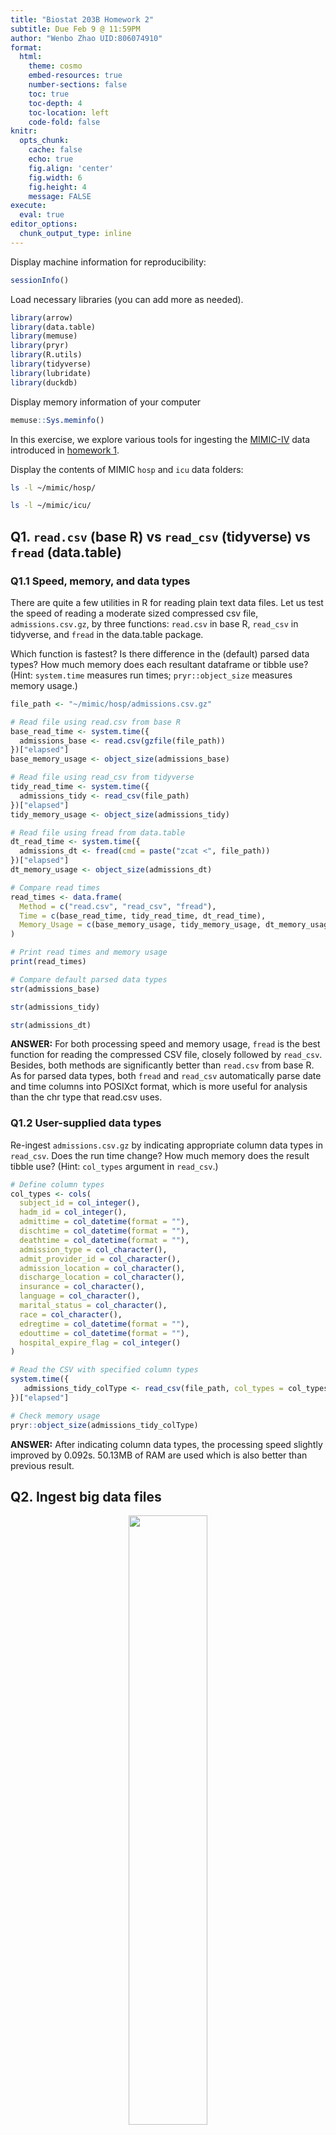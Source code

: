 ```yaml
---
title: "Biostat 203B Homework 2"
subtitle: Due Feb 9 @ 11:59PM
author: "Wenbo Zhao UID:806074910"
format:
  html:
    theme: cosmo
    embed-resources: true
    number-sections: false
    toc: true
    toc-depth: 4
    toc-location: left
    code-fold: false
knitr:
  opts_chunk: 
    cache: false    
    echo: true
    fig.align: 'center'
    fig.width: 6
    fig.height: 4
    message: FALSE
execute:
  eval: true    
editor_options: 
  chunk_output_type: inline
---
```


Display machine information for reproducibility:
```r
sessionInfo()
```

Load necessary libraries (you can add more as needed).
```r
library(arrow)
library(data.table)
library(memuse)
library(pryr)
library(R.utils)
library(tidyverse)
library(lubridate)
library(duckdb)
```

Display memory information of your computer
```r
memuse::Sys.meminfo()
```

In this exercise, we explore various tools for ingesting the [MIMIC-IV](https://mimic.mit.edu/docs/iv/) data introduced in [homework 1](https://ucla-biostat-203b.github.io/2024winter/hw/hw1/hw1.html).

Display the contents of MIMIC `hosp` and `icu` data folders:

```bash
ls -l ~/mimic/hosp/
```

```bash
ls -l ~/mimic/icu/
```

## Q1. `read.csv` (base R) vs `read_csv` (tidyverse) vs `fread` (data.table)

### Q1.1 Speed, memory, and data types

There are quite a few utilities in R for reading plain text data files. Let us test the speed of reading a moderate sized compressed csv file, `admissions.csv.gz`, by three functions: `read.csv` in base R, `read_csv` in tidyverse, and `fread` in the data.table package.

Which function is fastest? Is there difference in the (default) parsed data types? How much memory does each resultant dataframe or tibble use? (Hint: `system.time` measures run times; `pryr::object_size` measures memory usage.) 

```r
file_path <- "~/mimic/hosp/admissions.csv.gz"

# Read file using read.csv from base R
base_read_time <- system.time({
  admissions_base <- read.csv(gzfile(file_path))
})["elapsed"]
base_memory_usage <- object_size(admissions_base)

# Read file using read_csv from tidyverse
tidy_read_time <- system.time({
  admissions_tidy <- read_csv(file_path)
})["elapsed"]
tidy_memory_usage <- object_size(admissions_tidy)

# Read file using fread from data.table
dt_read_time <- system.time({
  admissions_dt <- fread(cmd = paste("zcat <", file_path))
})["elapsed"]
dt_memory_usage <- object_size(admissions_dt)

# Compare read times
read_times <- data.frame(
  Method = c("read.csv", "read_csv", "fread"),
  Time = c(base_read_time, tidy_read_time, dt_read_time),
  Memory_Usage = c(base_memory_usage, tidy_memory_usage, dt_memory_usage)
)

# Print read times and memory usage
print(read_times)
```

```r
# Compare default parsed data types
str(admissions_base)
```
```r
str(admissions_tidy)
```

```r
str(admissions_dt)
```

**ANSWER:** For both processing speed and memory usage, `fread` is the best function for reading the compressed CSV file, closely followed by `read_csv`. Besides, both methods are significantly better than `read.csv` from base R. As for parsed data types, both `fread` and `read_csv` automatically parse date and time columns into POSIXct format, which is more useful for analysis than the chr type that read.csv uses. 

### Q1.2 User-supplied data types

Re-ingest `admissions.csv.gz` by indicating appropriate column data types in `read_csv`. Does the run time change? How much memory does the result tibble use? (Hint: `col_types` argument in `read_csv`.)

```r
# Define column types
col_types <- cols(
  subject_id = col_integer(),
  hadm_id = col_integer(),
  admittime = col_datetime(format = ""),
  dischtime = col_datetime(format = ""),
  deathtime = col_datetime(format = ""),
  admission_type = col_character(),
  admit_provider_id = col_character(),
  admission_location = col_character(),
  discharge_location = col_character(),
  insurance = col_character(),
  language = col_character(),
  marital_status = col_character(),
  race = col_character(),
  edregtime = col_datetime(format = ""),
  edouttime = col_datetime(format = ""),
  hospital_expire_flag = col_integer()
)

# Read the CSV with specified column types
system.time({
   admissions_tidy_colType <- read_csv(file_path, col_types = col_types)
})["elapsed"]

# Check memory usage
pryr::object_size(admissions_tidy_colType)
```

**ANSWER:** After indicating column data types, the processing speed slightly improved by 0.092s. 50.13MB of RAM are used which is also better than previous result.

## Q2. Ingest big data files

<p align="center">
  <img src="./bigfile.png" width="50%">
</p>

Let us focus on a bigger file, `labevents.csv.gz`, which is about 125x bigger than `admissions.csv.gz`.
```bash
ls -l ~/mimic/hosp/labevents.csv.gz
```
Display the first 10 lines of this file.
```bash
zcat < ~/mimic/hosp/labevents.csv.gz | head -10
```

### Q2.1 Ingest `labevents.csv.gz` by `read_csv`

<p align="center">
  <img src="./readr_logo.png" width="20%">
</p>

Try to ingest `labevents.csv.gz` using `read_csv`. What happens? If it takes more than 5 minutes on your computer, then abort the program and report your findings. 

```r
file_path <- "~/mimic/hosp/labevents.csv.gz"
```
```r
#| eval: false
labevent_df <- read_csv(file_path)
```


**ANSWER:** R crashes and fails to ingest the data. 

### Q2.2 Ingest selected columns of `labevents.csv.gz` by `read_csv`

Try to ingest only columns `subject_id`, `itemid`, `charttime`, and `valuenum` in `labevents.csv.gz` using `read_csv`.  Does this solve the ingestion issue? (Hint: `col_select` argument in `read_csv`.)

```r
#| eval: false
labevents_selected <- read_csv(
  file=file_path, col_select=c(subject_id, itemid, charttime, valuenum))
head(labevents_selected)
```
**ANSWER:** Now we can read the file but still it takes a relative long time.

### Q2.3 Ingest subset of `labevents.csv.gz`

<p align="center">
  <img src="./linux_logo.png" width="20%">
</p>

Our first strategy to handle this big data file is to make a subset of the `labevents` data.  Read the [MIMIC documentation](https://mimic.mit.edu/docs/iv/modules/hosp/labevents/) for the content in data file `labevents.csv`.

In later exercises, we will only be interested in the following lab items: creatinine (50912), potassium (50971), sodium (50983), chloride (50902), bicarbonate (50882), hematocrit (51221), white blood cell count (51301), and glucose (50931) and the following columns: `subject_id`, `itemid`, `charttime`, `valuenum`. Write a Bash command to extract these columns and rows from `labevents.csv.gz` and save the result to a new file `labevents_filtered.csv.gz` in the current working directory. (Hint: use `zcat <` to pipe the output of `labevents.csv.gz` to `awk` and then to `gzip` to compress the output. To save render time, put `#| eval: false` at the beginning of this code chunk.)

```bash
#| eval: false
zcat ~/mimic/hosp/labevents.csv.gz | 
  awk -F, 'BEGIN {OFS=","} NR==1 || $5 == 50912 || $5 == 50971 || $5 == 50983 ||
  $5 == 50902 || $5 == 50882 || $5 == 51221 || $5 == 51301 || $5 == 50931 
  {print $2, $5, $7, $10}' | gzip > labevents_filtered.csv.gz
```

Display the first 10 lines of the new file `labevents_filtered.csv.gz`. How many lines are in this new file? How long does it take `read_csv` to ingest `labevents_filtered.csv.gz`?

```r

filtered_time <- system.time({
  labevents_filtered <- read_csv("labevents_filtered.csv.gz", 
                                 show_col_types = FALSE)
  #set correct time zone
  labevents_filtered$charttime <- with_tz(labevents_filtered$charttime, 
                                     tzone = "America/Los_Angeles")
})["elapsed"]

print(paste("Processing Time:", filtered_time))

total_rows <- nrow(labevents_filtered)
print(paste("Total number of rows:", total_rows))

```
```r
head(labevents_filtered, n = 10)
```

*Notice that we need to modify the default timezone setting of dataset to make it align with our system timezone. Since the default timezone setting of dataset is in UTC and our system is in America/Los_Angeles, the `charttime` column will have a 7 hours difference.*

```r
timezone <- attr(labevents_filtered$charttime, "tzone")
print(paste("Dataset timezone:", timezone))
print(paste("System timezone:", Sys.timezone()))
```

### Q2.4 Ingest `labevents.csv` by Apache Arrow

<p align="center">
  <img src="./arrow_logo.png" width="30%">
</p>

Our second strategy is to use [Apache Arrow](https://arrow.apache.org/) for larger-than-memory data analytics. Unfortunately Arrow does not work with gz files directly. First decompress `labevents.csv.gz` to `labevents.csv` and put it in the current working directory. To save render time, put `#| eval: false` at the beginning of this code chunk.

```bash
#| eval: false
gzip -dc ~/mimic/hosp/labevents.csv.gz > labevents.csv

```

Then use [`arrow::open_dataset`](https://arrow.apache.org/docs/r/reference/open_dataset.html) to ingest `labevents.csv`, select columns, and filter `itemid` as in Q2.3. How long does the ingest+select+filter process take? Display the number of rows and the first 10 rows of the result tibble, and make sure they match those in Q2.3. (Hint: use `dplyr` verbs for selecting columns and filtering rows.)

```r
library(dplyr)

arrow_time <- system.time({
  dataset <- open_dataset("labevents.csv", format = "csv")
  
  # Select columns and filter rows
  filtered_data <- dataset %>%
    select(subject_id, itemid, charttime, valuenum) %>%
    filter(itemid %in% c(50912, 50971, 50983, 50902, 50882, 51221, 51301, 50931))
  
  # Collect the data into a tibble
  result_tibble <- filtered_data %>% collect()
})["elapsed"]

print(paste("Processing Time:", arrow_time))

num_rows <- nrow(result_tibble)
print(paste("Number of rows:", num_rows))

```
```r
head(result_tibble, 10)
```

Write a few sentences to explain what is Apache Arrow. Imagine you want to explain it to a layman in an elevator. 

**ANSWER:** Apache Arrow is a cross-language development platform for in-memory data which defines a columnar memory format for flat and hierarchical data, enabling efficient analytical operations across various hardware. It enables high-performance data exchange and computation without the need for serialization, benefiting from zero-copy data sharing between systems. 

### Q2.5 Compress `labevents.csv` to Parquet format and ingest/select/filter

<p align="center">
  <img src="./parquet_logo.png" width="30%">
</p>

Re-write the csv file `labevents.csv` in the binary Parquet format (Hint: [`arrow::write_dataset`](https://arrow.apache.org/docs/r/reference/write_dataset.html).) How large is the Parquet file(s)? How long does the ingest+select+filter process of the Parquet file(s) take? Display the number of rows and the first 10 rows of the result tibble and make sure they match those in Q2.3. (Hint: use `dplyr` verbs for selecting columns and filtering rows.)

```r
#| eval: false
#dataset <- read_csv_arrow("labevents.csv")
write_dataset(dataset, "labevents_parquet", format = "parquet")
```
```r
parquet_size <- file.info("labevents_parquet/part-0.parquet")$size
print(paste("Parquet file size:", parquet_size/1024/1024/1024, "Gb"))
```
```r
parquet_time <- system.time({
  labevents_parquet <- open_dataset("labevents_parquet", format = "parquet")
  
  # Select columns and filter rows
  parquet_data <- labevents_parquet %>%
    select(subject_id, itemid, charttime, valuenum) %>%
    filter(itemid %in% c(50912, 50971, 50983, 50902, 50882, 51221, 51301, 50931))
  
  # Collect the data into a tibble
  parquet_tibble <- parquet_data %>% collect()
})["elapsed"]

print(paste("Processing Time:", parquet_time))

num_rows <- nrow(parquet_tibble)
print(paste("Number of rows:", num_rows))

```
```r
head(parquet_tibble, 10)
```

Write a few sentences to explain what is the Parquet format. Imagine you want to explain it to a layman in an elevator.

**ANSWER:** The Parquet format is a columnar storage file format optimized for big data analysis, which organizes data into columns rather than rows, which allows for better compression and enhanced read/write efficiency. It's designed to efficiently store and retrieve large volumes of data.

### Q2.6 DuckDB

<p align="center">
  <img src="./duckdb_logo.png" width="20%">
</p>

Ingest the Parquet file, convert it to a DuckDB table by [`arrow::to_duckdb`](https://arrow.apache.org/docs/r/reference/to_duckdb.html), select columns, and filter rows as in Q2.5. How long does the ingest+convert+select+filter process take? Display the number of rows and the first 10 rows of the result tibble and make sure they match those in Q2.3. (Hint: use `dplyr` verbs for selecting columns and filtering rows.)

```r
rm(list = ls())
```

```r
duckdb_time <- system.time({
  labevents_parquet <- open_dataset("labevents_parquet", format = "parquet")
  duckdb_dataset <- arrow::to_duckdb(labevents_parquet)
  
  # Select columns and filter rows
  duckdb_data <- duckdb_dataset %>%
    select(subject_id, itemid, charttime, valuenum) %>%
    filter(itemid %in% c(50912, 50971, 50983, 50902, 50882, 51221, 51301, 50931)) %>%
    arrange(subject_id, charttime)
  
  # Collect the data into a tibble
  duckdb_tibble <- duckdb_data %>% collect()
  duckdb_tibble$charttime <- with_tz(duckdb_tibble$charttime, 
                                     tzone = "America/Los_Angeles")
  
})["elapsed"]

```

```r
print(paste("Processing Time:", duckdb_time))

num_rows <- nrow(duckdb_tibble)
print(paste("Number of rows:", num_rows))
```
```r
head(duckdb_tibble, 10)
```
*Notice that due to the parallel processing of DuckDB, it may return non-deterministic result. We can use sorting to get rid of uncertainty.* 


Write a few sentences to explain what is DuckDB. Imagine you want to explain it to a layman in an elevator.

**ANSWER:** DuckDB is a fast and light weight in-process analytical database. DuckDB set a powerful spreadsheet engine that can run directly within data analysis tools, like Python or R environments, without the need for setting up a separate database server. 

## Q3. Ingest and filter `chartevents.csv.gz`

[`chartevents.csv.gz`](https://mimic.mit.edu/docs/iv/modules/icu/chartevents/) contains all the charted data available for a patient. During their ICU stay, the primary repository of a patient’s information is their electronic chart. The `itemid` variable indicates a single measurement type in the database. The `value` variable is the value measured for `itemid`. The first 10 lines of `chartevents.csv.gz` are
```bash
zcat < ~/mimic/icu/chartevents.csv.gz | head -10
```
[`d_items.csv.gz`](https://mimic.mit.edu/docs/iv/modules/icu/d_items/) is the dictionary for the `itemid` in `chartevents.csv.gz`.
```bash
zcat < ~/mimic/icu/d_items.csv.gz | head -10
```
In later exercises, we are interested in the vitals for ICU patients: heart rate (220045), mean non-invasive blood pressure (220181), systolic non-invasive blood pressure (220179), body temperature in Fahrenheit (223761), and respiratory rate (220210). Retrieve a subset of `chartevents.csv.gz` only containing these items, using the favorite method you learnt in Q2. 

Document the steps and show code. Display the number of rows and the first 10 rows of the result tibble.

**ANSWER:** For the `chartevents.csv.gz` dataset, we use the Parquet format to ingest and filter the file.

First decompress the `chartevents.csv.gz` to read it by Apache Arrow.
```bash
#| eval: false
gzip -dc ~/mimic/icu/chartevents.csv.gz > chartevents.csv

```

Read the `chartevents.csv.gz` with `open_dataset` and write it into Parquet format.
```r
#| eval: false
dataset <- open_dataset("chartevents.csv", format = "csv")
write_dataset(dataset, "chartevents_parquet", format = "parquet")
```

Read the parquet format data and filter.
```r
chartevents_parquet <- open_dataset("chartevents_parquet", format = "parquet")
  
# Select columns and filter rows
parquet_data <- chartevents_parquet %>%
  select(subject_id, itemid, charttime, valuenum) %>%
  filter(itemid %in% c(220045, 220181, 220179, 223761, 220210)) 

# Collect the data into a tibble
chartevents_tibble <- parquet_data %>% collect()

```

Display the number of rows and the first 10 rows of the result tibble
```r
num_rows <- nrow(chartevents_tibble)
print(paste("Number of rows:", num_rows))
```
```r
head(chartevents_tibble, 10)
```

